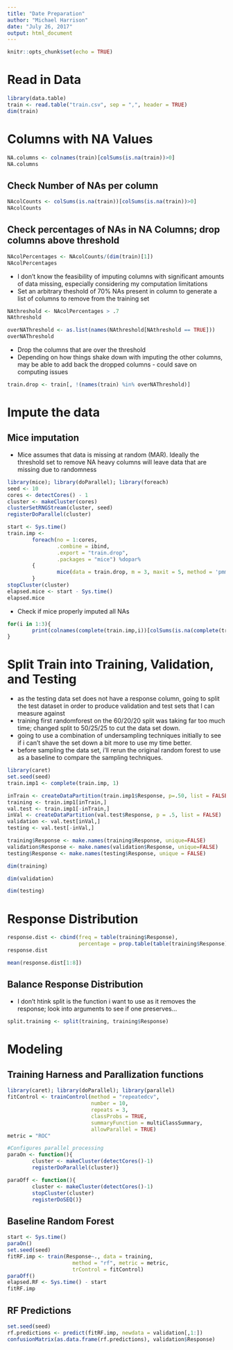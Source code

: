 ```yaml
---
title: "Date Preparation"
author: "Michael Harrison"
date: "July 26, 2017"
output: html_document
---
```


```r
knitr::opts_chunk$set(echo = TRUE)
```

# Read in Data
```r
library(data.table)
train <- read.table("train.csv", sep = ",", header = TRUE)
dim(train)
```

# Columns with NA Values

```r
NA.columns <- colnames(train)[colSums(is.na(train))>0]
NA.columns

```

## Check Number of NAs per column

```r
NAcolCounts <- colSums(is.na(train))[colSums(is.na(train))>0]
NAcolCounts
```

## Check percentages of NAs in NA Columns; drop columns above threshold

```r
NAcolPercentages <- NAcolCounts/(dim(train)[1])
NAcolPercentages
```

- I don't know the feasibility of imputing columns with significant amounts of data missing, especially considering my computation limitations
- Set an arbitrary theshold of 70% NAs present in column to generate a list of columns to remove from the training set

```r
NAthreshold <- NAcolPercentages > .7
NAthreshold
```

```r
overNAThreshold <- as.list(names(NAthreshold[NAthreshold == TRUE]))
overNAThreshold
```

- Drop the columns that are over the threshold
- Depending on how things shake down with imputing the other columns, may be able to add back the dropped columns - could save on computing issues

```r
train.drop <- train[, !(names(train) %in% overNAThreshold)]
```


# Impute the data

## Mice imputation

- Mice assumes that data is missing at random (MAR). Ideally the threshold set to remove NA heavy columns will leave data that are missing due to randomness

```r
library(mice); library(doParallel); library(foreach)
seed <- 10
cores <- detectCores() - 1
cluster <- makeCluster(cores)
clusterSetRNGStream(cluster, seed)
registerDoParallel(cluster)

start <- Sys.time()
train.imp <- 
        foreach(no = 1:cores,
                .combine = ibind,
                .export = "train.drop",
                .packages = "mice") %dopar% 
        {
                mice(data = train.drop, m = 3, maxit = 5, method = 'pmm', seed = seed)
        }
stopCluster(cluster)
elapsed.mice <- start - Sys.time()
elapsed.mice
```

- Check if mice properly imputed all NAs

```r
for(i in 1:3){
        print(colnames(complete(train.imp,i))[colSums(is.na(complete(train.imp,i))>0)])
}

```



# Split Train into Training, Validation, and Testing

- as the testing data set does not have a response column, going to split the test dataset in order to produce validation and test sets that I can measure against
- training first randomforest on the 60/20/20 split was taking far too much time; changed split to 50/25/25 to cut the data set down.
- going to use a combination of undersampling techniques initially to see if i can't shave the set down a bit more to use my time better.
- before sampling the data set, i'll rerun the original random forest to use as a baseline to compare the sampling techniques.

```r
library(caret)
set.seed(seed)
train.imp1 <- complete(train.imp, 1)

inTrain <- createDataPartition(train.imp1$Response, p=.50, list = FALSE)
training <- train.imp1[inTrain,]
val.test <- train.imp1[-inTrain,]
inVal <- createDataPartition(val.test$Response, p = .5, list = FALSE)
validation <- val.test[inVal,]
testing <- val.test[-inVal,]

training$Response <- make.names(training$Response, unique=FALSE)
validation$Response <- make.names(validation$Response, unique=FALSE)
testing$Response <- make.names(testing$Response, unique = FALSE)

dim(training)
```

```r
dim(validation)
```

```r
dim(testing)
```


# Response Distribution
```r
response.dist <- cbind(freq = table(training$Response), 
                       percentage = prop.table(table(training$Response)) * 100)
response.dist
```

```r
mean(response.dist[1:8])
```

## Balance Response Distribution

- I don't htink split is the function i want to use as it removes the response; look into arguments to see if one preserves...
```r
split.training <- split(training, training$Response)
```


# Modeling

## Training Harness and Parallization functions
```r
library(caret); library(doParallel); library(parallel)
fitControl <- trainControl(method = "repeatedcv", 
                           number = 10, 
                           repeats = 3,
                           classProbs = TRUE,
                           summaryFunction = multiClassSummary,
                           allowParallel = TRUE)
metric = "ROC"

#Configures parallel processing
paraOn <- function(){
        cluster <- makeCluster(detectCores()-1)
        registerDoParallel(cluster)}

paraOff <- function(){
        cluster <- makeCluster(detectCores()-1)
        stopCluster(cluster)
        registerDoSEQ()}
```


## Baseline Random Forest 
```r
start <- Sys.time()
paraOn()
set.seed(seed)
fitRF.imp <- train(Response~., data = training,
                     method = "rf", metric = metric,
                     trControl = fitControl)
paraOff()
elapsed.RF <- Sys.time() - start
fitRF.imp
```

## RF Predictions
```r
set.seed(seed)
rf.predictions <- predict(fitRF.imp, newdata = validation[,1:])
confusionMatrix(as.data.frame(rf.predictions), validation$Response)
```



